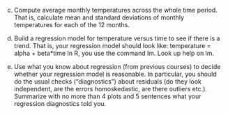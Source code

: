 (c) Compute average monthly temperatures across the whole time period. That is, calculate mean and standard deviations of monthly temperatures for each of the 12 months.

(d) Build a regression model for temperature versus time to see if there is a trend. That is, your regression model should look like: temperature = alpha + beta*time   In R, you use the command lm. Look up help on lm. 

(e) Use what you know about regression (from previous courses) to decide whether your regression model is reasonable. In particular, you should do the usual checks ("diagnostics") about residuals (do they look independent, are the errors homoskedastic, are there outliers etc.). Summarize with no more than 4 plots and 5 sentences what your regression diagnostics told you.

